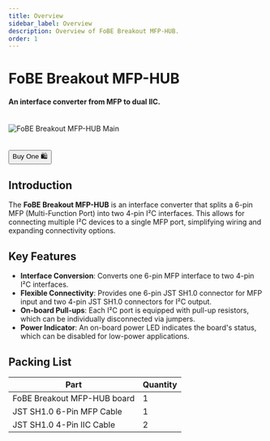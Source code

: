 ```yaml
---
title: Overview
sidebar_label: Overview
description: Overview of FoBE Breakout MFP-HUB.
order: 1
---
```


# FoBE Breakout MFP-HUB

#### An interface converter from MFP to dual IIC.

<br/>
<div style={{ textAlign: 'center' }}>
  <img src="/img/products/f2212-r1a.main.png" alt="FoBE Breakout MFP-HUB Main" style={{ width: '80%', height: 'auto' }} />
</div>
<br/>
<br/>
<div className="theme-button-buy" style={{ textAlign: 'center' }}>
<a href="https://store.fobestudio.com/products/f2212" target="_blank" rel="noopener noreferrer">
        <button>Buy One 🛍️</button>
</a>
</div>

## Introduction

The **FoBE Breakout MFP-HUB** is an interface converter that splits a 6-pin MFP (Multi-Function Port) into two 4-pin I²C interfaces. This allows for connecting multiple I²C devices to a single MFP port, simplifying wiring and expanding connectivity options.

## Key Features

- **Interface Conversion**: Converts one 6-pin MFP interface to two 4-pin I²C interfaces.
- **Flexible Connectivity**: Provides one 6-pin JST SH1.0 connector for MFP input and two 4-pin JST SH1.0 connectors for I²C output.
- **On-board Pull-ups**: Each I²C port is equipped with pull-up resistors, which can be individually disconnected via jumpers.
- **Power Indicator**: An on-board power LED indicates the board's status, which can be disabled for low-power applications.

## Packing List

|Part                           |Quantity |
|-------------------------------|---------|
|FoBE Breakout MFP-HUB board    |1        |
|JST SH1.0 6-Pin MFP Cable      |1        |
|JST SH1.0 4-Pin IIC Cable      |2        |